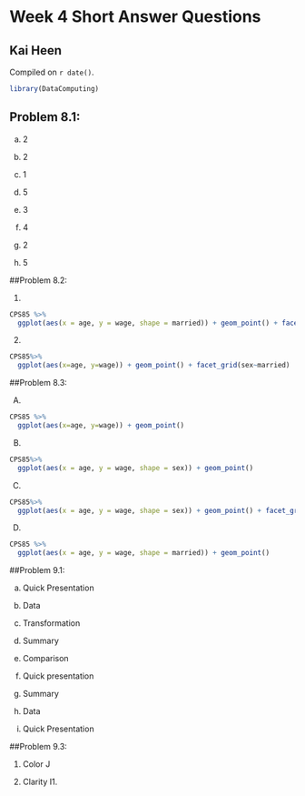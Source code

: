 # Week 4 Short Answer Questions

## Kai Heen

<!-- leave this material as is -->
Compiled on `r date()`.

```r
library(DataComputing)
```


## Problem 8.1: 

a) 2 

b) 2 

c) 1 

d) 5 

e) 3 

f) 4 

g) 2 

h) 5

##Problem 8.2:

1)
```r
CPS85 %>%
  ggplot(aes(x = age, y = wage, shape = married)) + geom_point() + facet_wrap(~sector)
```


2)
```r
CPS85%>%
  ggplot(aes(x=age, y=wage)) + geom_point() + facet_grid(sex~married)
```


##Problem 8.3:

A)
```r
CPS85 %>%
  ggplot(aes(x=age, y=wage)) + geom_point()
```


B)

```r
CPS85%>%
  ggplot(aes(x = age, y = wage, shape = sex)) + geom_point()
```


C)

```r
CPS85%>%
  ggplot(aes(x = age, y = wage, shape = sex)) + geom_point() + facet_grid(married~.)
```


D)
```r
CPS85 %>%
  ggplot(aes(x = age, y = wage, shape = married)) + geom_point()
```


##Problem 9.1: 

a) Quick Presentation 

b) Data 

c) Transformation 

d) Summary 

e) Comparison 

f) Quick presentation 

g) Summary 

h) Data 

i) Quick Presentation

##Problem 9.3: 

1) Color J 

2) Clarity I1.